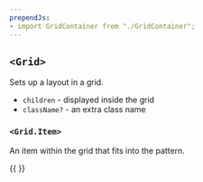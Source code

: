 ```yaml
---
prependJs:
- import GridContainer from "./GridContainer";
---
```


## `<Grid>`

Sets up a layout in a grid.

* `children` - displayed inside the grid
* `className?` - an extra class name

### `<Grid.Item>`

An item within the grid that fits into the pattern.

{{
  <GridContainer />
}}
